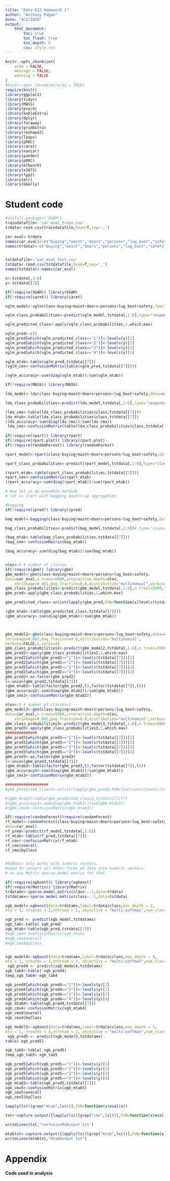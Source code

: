 ```yaml
---
title: "Data 622 Homework 1"
author: "Anthony Pagan"
date: "4/2/2020"
output: 
    html_document:
        toc: true
        toc_float: true
        toc_depth: 5
        css: style.css
---
```


```r
knitr::opts_chunk$set(
	echo = FALSE,
	message = FALSE,
	warning = FALSE
)
#knitr::opts_chunk$set(echo = TRUE)
require(knitr)
library(ggplot2)
library(tidyr)
library(MASS)
library(psych)
library(kableExtra)
library(dplyr)
library(faraway)
library(gridExtra)
library(reshape2)
library(leaps)
library(pROC)
library(caret)
library(naniar)
library(pander)
library(pROC)
library(mlbench)
library(e1071)
library(fpp2)
library(mlr)
library(GGally)
```

# Student code

```r
#install.packages('VGAM')
traindatafile<-'car_eval_train.csv'
trdata<-read.csv(traindatafile,head=T,sep=',')

car_eval<-trdata
names(car_eval)<-c("buying","maint","doors","persons","lug_boot","safety","class")
names(trdata)<-c("buying","maint","doors","persons","lug_boot","safety","class")


tstdatafile<-'car_eval_test.csv'
tstdata<-read.csv(tstdatafile,head=T,sep=',')
names(tstdata)<-names(car_eval)

x<-tstdata[,1:6]
y<-tstdata[[7]]

if(!require(VGAM)) library(VGAM)
if(!require(caret)) library(caret)

vglm_model<-vglm(class~buying+maint+doors+persons+lug_boot+safety,family = "multinomial",data=car_eval)

vglm_class_probabilities<-predict(vglm_model,tstdata[,1:6],type="response")

vglm_predicted_class<-apply(vglm_class_probabilities,1,which.max)

vglm_pred<-c()
vglm_pred[which(vglm_predicted_class=="1")]<-levels(y)[1]
vglm_pred[which(vglm_predicted_class=="2")]<-levels(y)[2]
vglm_pred[which(vglm_predicted_class=="3")]<-levels(y)[3]
vglm_pred[which(vglm_predicted_class=="4")]<-levels(y)[4]

vglm_mtab<-table(vglm_pred,tstdata[[7]])
(vglm_cmx<-confusionMatrix(table(vglm_pred,tstdata[[7]])))

(vglm_accuracy<-sum(diag(vglm_mtab))/sum(vglm_mtab))

if(!require(MASS)) library(MASS)

lda_model<-lda(class~buying+maint+doors+persons+lug_boot+safety,data=car_eval)

lda_class_probabilities<-predict(lda_model,tstdata[,1:6],type="response")

(lda_cmx<-table(lda_class_probabilities$class,tstdata[[7]]))
lda_mtab<-table(lda_class_probabilities$class,tstdata[[7]])
(lda_accuracy<-sum(diag(lda_cmx))/sum(lda_cmx))
 lda_cmx<-confusionMatrix(table(lda_class_probabilities$class,tstdata[[7]]))
 
if(!require(rpart)) library(rpart)
if(!require(rpart.plot)) library(rpart.plot)
if(!require(randomForest)) library(randomForest)

rpart_model<-rpart(class~buying+maint+doors+persons+lug_boot+safety,data=car_eval)

rpart_class_probabilities<-predict(rpart_model,tstdata[,1:6],type="class")

(rpart_mtab<-table(rpart_class_probabilities,tstdata[[7]]))
rpart_cmx<-confusionMatrix(rpart_mtab)
(rpart_accuracy<-sum(diag(rpart_mtab))/sum(rpart_mtab))

# Now let us do ensemble methods
# let us start with bagging bootstrap aggregation

#bagging
if(!require(ipred)) library(ipred)

bag_model<-bagging(class~buying+maint+doors+persons+lug_boot+safety,data=car_eval)

bag_class_probabilities<-predict(bag_model,tstdata[,1:6])#,type="response")

(bag_mtab<-table(bag_class_probabilities,tstdata[[7]]))
(bag_cmx<-confusionMatrix(bag_mtab))

(bag_accuracy<-sum(diag(bag_mtab))/sum(bag_mtab))


nlev<-4 # number of classes
if(!require(gbm)) library(gbm)
gbm_model<-gbm(class~buying+maint+doors+persons+lug_boot+safety, 	
data=car_eval,n.trees=5000,interaction.depth=nlev,
	shrinkage=0.001,bag.fraction=0.8,distribution="multinomial",verbose=FALSE,n.cores=4)
gbm_class_probabilities<-predict(gbm_model,tstdata[,1:6],n.trees=5000,type="response")
gbm_pred<-apply(gbm_class_probabilities,1,which.max)

gbm_predicted_class<-unlist(lapply(gbm_pred,FUN=function(x)levels(tstdata[[7]])[[x]]))

(gbm_mtab<-table(gbm_predicted_class,tstdata[[7]]))
(gbm_accuracy<-sum(diag(gbm_mtab))/sum(gbm_mtab))



gbm_model2<-gbm(class~buying+maint+doors+persons+lug_boot+safety,data=car_eval,n.trees=5000,interaction.depth=nlev,
shrinkage=0.001,bag.fraction=0.8,distribution="multinomial",
verbose=FALSE,n.cores=4)
gbm_class_probabilities2<-predict(gbm_model2,tstdata[,1:6],n.trees=5000,type="response")
gbm_pred2<-apply(gbm_class_probabilities2,1,which.max)
gbm_pred2[which(gbm_pred2=="1")]<-levels(tstdata[[7]])[1]
gbm_pred2[which(gbm_pred2=="2")]<-levels(tstdata[[7]])[2]
gbm_pred2[which(gbm_pred2=="3")]<-levels(tstdata[[7]])[3]
gbm_pred2[which(gbm_pred2=="4")]<-levels(tstdata[[7]])[4]
gbm_pred2<-as.factor(gbm_pred2)
l<-union(gbm_pred2,tstdata[[7]])
(gbm_mtab2<-table(factor(gbm_pred2,l),factor(tstdata[[7]],l)))
(gbm_accuracy2<-sum(diag(gbm_mtab2))/sum(gbm_mtab2))
(gbm_cmx2<-confusionMatrix(gbm_mtab2))

nlev<-5 # number of classes+1
gbm_model3<-gbm(class~buying+maint+doors+persons+lug_boot+safety, 	
data=car_eval,n.trees=5000,interaction.depth=nlev,
	shrinkage=0.001,bag.fraction=0.8,distribution="multinomial",verbose=FALSE,n.cores=4)
gbm_class_probabilities3<-predict(gbm_model3,tstdata[,1:6],n.trees=5000,type="response")
gbm_pred3<-apply(gbm_class_probabilities3,1,which.max)
##############
gbm_pred3[which(gbm_pred3=="1")]<-levels(tstdata[[7]])[1]
gbm_pred3[which(gbm_pred3=="2")]<-levels(tstdata[[7]])[2]
gbm_pred3[which(gbm_pred3=="3")]<-levels(tstdata[[7]])[3]
gbm_pred3[which(gbm_pred3=="4")]<-levels(tstdata[[7]])[4]
gbm_pred3<-as.factor(gbm_pred3)
l<-union(gbm_pred3,tstdata[[7]])
(gbm_mtab3<-table(factor(gbm_pred3,l),factor(tstdata[[7]],l)))
(gbm_accuracy3<-sum(diag(gbm_mtab3))/sum(gbm_mtab3))
(gbm_cmx3<-confusionMatrix(gbm_mtab3))

###################
#gbm_predicted_class3<-unlist(lapply(gbm_pred3,FUN=function(x)levels(tstdata[[7]])[[x]]))

#(gbm_mtab3<-table(gbm_predicted_class3,tstdata[[7]]))
#(gbm_accuracy3<-sum(diag(gbm_mtab3))/sum(gbm_mtab3))
#(gbm_cmx3<-confusionMatrix(gbm_mtab3))

if(!require(randomForest))require(randomForest)
rf_model<-randomForest(class~buying+maint+doors+persons+lug_boot+safety,
data=car_eval)
rf_pred<-predict(rf_model,tstdata[,1:6])
rf_mtab<-table(rf_pred,tstdata[[7]])
rf_cmx<-confusionMatrix(rf_mtab)
rf_cmx$overall
rf_cmx$byClass


#XGBoost only works with numeric vectors. 
#need to convert all other forms of data into numeric vectors.
# we use Matrix sparse.model.matrix for that

if(!require(xgboost)) library(xgboost)
if(!require(Matrix)) library(Matrix)
trdatamx<-sparse.model.matrix(class~.-1,data=trdata)
tstdatamx<-sparse.model.matrix(class~.-1,data=tstdata)

xgb_model<-xgboost(data=trdatamx,label=trdata$class,max_depth = 2, 
eta = 1, nrounds = 2,nthread = 2, objective = "multi:softmax",num_class=5)

xgb_pred <- predict(xgb_model,tstdatamx)
xgb_tab<-table( xgb_pred)
xgb_mtab<-table(xgb_pred,tstdata[[7]])
#xgb_cmx<-confusionMatrix(xgb_mtab)
#xgb_cmx$overall
#xgb_cmx$byClass


xgb_model4<-xgboost(data=trdatamx,label=trdata$class,max_depth = 4, 
eta = 1, nrounds = 3,nthread = 2, objective = "multi:softmax",num_class=5)
 xgb_pred4 <- predict(xgb_model4,tstdatamx)
xgb_tab4<-table( xgb_pred4)
temp_xgb_tab4<-xgb_tab4

xgb_pred4[which(xgb_pred4=="1")]<-levels(y)[1]
xgb_pred4[which(xgb_pred4=="2")]<-levels(y)[2]
xgb_pred4[which(xgb_pred4=="3")]<-levels(y)[3]
xgb_pred4[which(xgb_pred4=="4")]<-levels(y)[4]
xgb_mtab4<-table(xgb_pred4,tstdata[[7]])
xgb_cmx4<-confusionMatrix(xgb_mtab4)
xgb_cmx4$overall
xgb_cmx4$byClass

xgb_model5<-xgboost(data=trdatamx,label=trdata$class,max_depth = 5, 
eta = 1, nrounds = 4,nthread = 2, objective = "multi:softmax",num_class=5)
 xgb_pred5 <- predict(xgb_model5,tstdatamx)
table( xgb_pred5)

xgb_tab5<-table( xgb_pred5)
temp_xgb_tab5<-xgb_tab5

xgb_pred5[which(xgb_pred5=="1")]<-levels(y)[1]
xgb_pred5[which(xgb_pred5=="2")]<-levels(y)[2]
xgb_pred5[which(xgb_pred5=="3")]<-levels(y)[3]
xgb_pred5[which(xgb_pred5=="4")]<-levels(y)[4]
xgb_mtab5<-table(xgb_pred5,tstdata[[7]])
xgb_cmx5<-confusionMatrix(xgb_mtab5)
xgb_cmx5$overall
xgb_cmx5$byClass

lapply(ls()[grep("mtab",ls())],FUN=function(x)eval(x))

txt<-capture.output({lapply(ls()[grep("cmx",ls())],FUN=function(x)eval(parse(text=x)))})

writeLines(txt,"confusionMxOutput.txt")

mtabtxt<-capture.output({lapply(ls()[grep("mtab",ls())],FUN=function(x)eval(parse(text=x)))})
writeLines(mtabtxt,"mtabOutput.txt") 
```

# Appendix

**Code used in analysis**
```r

```

